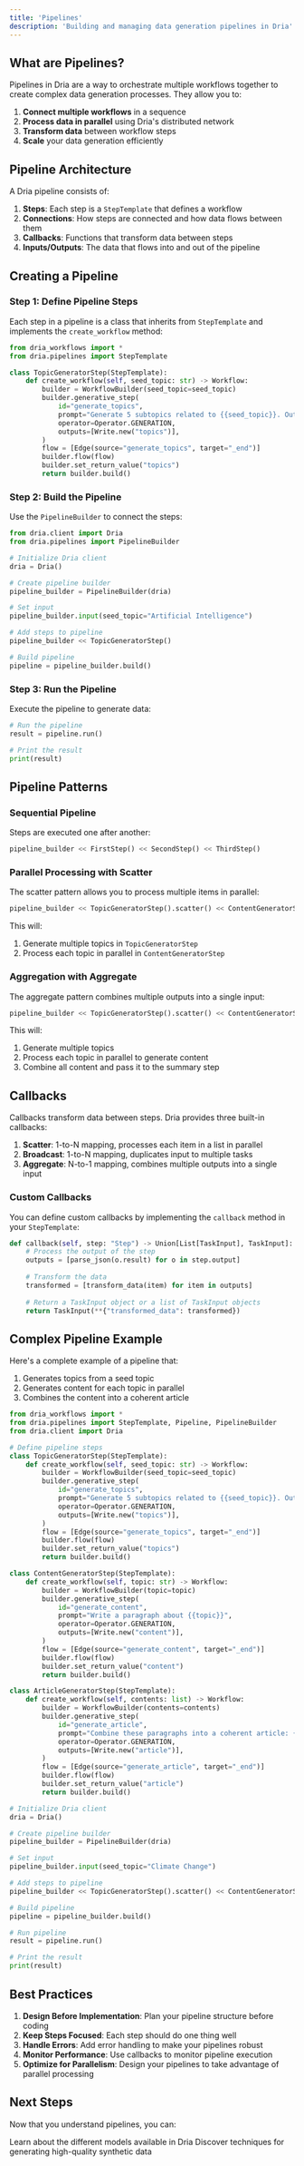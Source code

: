 ```yaml
---
title: 'Pipelines'
description: 'Building and managing data generation pipelines in Dria'
---
```


## What are Pipelines?

Pipelines in Dria are a way to orchestrate multiple workflows together to create complex data generation processes. They allow you to:

1. **Connect multiple workflows** in a sequence
2. **Process data in parallel** using Dria's distributed network
3. **Transform data** between workflow steps
4. **Scale** your data generation efficiently

## Pipeline Architecture

A Dria pipeline consists of:

1. **Steps**: Each step is a `StepTemplate` that defines a workflow
2. **Connections**: How steps are connected and how data flows between them
3. **Callbacks**: Functions that transform data between steps
4. **Inputs/Outputs**: The data that flows into and out of the pipeline

## Creating a Pipeline

### Step 1: Define Pipeline Steps

Each step in a pipeline is a class that inherits from `StepTemplate` and implements the `create_workflow` method:

```python
from dria_workflows import *
from dria.pipelines import StepTemplate

class TopicGeneratorStep(StepTemplate):
    def create_workflow(self, seed_topic: str) -> Workflow:
        builder = WorkflowBuilder(seed_topic=seed_topic)
        builder.generative_step(
            id="generate_topics",
            prompt="Generate 5 subtopics related to {{seed_topic}}. Output as a Python list.",
            operator=Operator.GENERATION,
            outputs=[Write.new("topics")],
        )
        flow = [Edge(source="generate_topics", target="_end")]
        builder.flow(flow)
        builder.set_return_value("topics")
        return builder.build()
```

### Step 2: Build the Pipeline

Use the `PipelineBuilder` to connect the steps:

```python
from dria.client import Dria
from dria.pipelines import PipelineBuilder

# Initialize Dria client
dria = Dria()

# Create pipeline builder
pipeline_builder = PipelineBuilder(dria)

# Set input
pipeline_builder.input(seed_topic="Artificial Intelligence")

# Add steps to pipeline
pipeline_builder << TopicGeneratorStep()

# Build pipeline
pipeline = pipeline_builder.build()
```

### Step 3: Run the Pipeline

Execute the pipeline to generate data:

```python
# Run the pipeline
result = pipeline.run()

# Print the result
print(result)
```

## Pipeline Patterns

### Sequential Pipeline

Steps are executed one after another:

```python
pipeline_builder << FirstStep() << SecondStep() << ThirdStep()
```

### Parallel Processing with Scatter

The scatter pattern allows you to process multiple items in parallel:

```python
pipeline_builder << TopicGeneratorStep().scatter() << ContentGeneratorStep()
```

This will:
1. Generate multiple topics in `TopicGeneratorStep`
2. Process each topic in parallel in `ContentGeneratorStep`

### Aggregation with Aggregate

The aggregate pattern combines multiple outputs into a single input:

```python
pipeline_builder << TopicGeneratorStep().scatter() << ContentGeneratorStep().aggregate() << SummaryStep()
```

This will:
1. Generate multiple topics
2. Process each topic in parallel to generate content
3. Combine all content and pass it to the summary step

## Callbacks

Callbacks transform data between steps. Dria provides three built-in callbacks:

1. **Scatter**: 1-to-N mapping, processes each item in a list in parallel
2. **Broadcast**: 1-to-N mapping, duplicates input to multiple tasks
3. **Aggregate**: N-to-1 mapping, combines multiple outputs into a single input

### Custom Callbacks

You can define custom callbacks by implementing the `callback` method in your `StepTemplate`:

```python
def callback(self, step: "Step") -> Union[List[TaskInput], TaskInput]:
    # Process the output of the step
    outputs = [parse_json(o.result) for o in step.output]
    
    # Transform the data
    transformed = [transform_data(item) for item in outputs]
    
    # Return a TaskInput object or a list of TaskInput objects
    return TaskInput(**{"transformed_data": transformed})
```

## Complex Pipeline Example

Here's a complete example of a pipeline that:
1. Generates topics from a seed topic
2. Generates content for each topic in parallel
3. Combines the content into a coherent article

```python
from dria_workflows import *
from dria.pipelines import StepTemplate, Pipeline, PipelineBuilder
from dria.client import Dria

# Define pipeline steps
class TopicGeneratorStep(StepTemplate):
    def create_workflow(self, seed_topic: str) -> Workflow:
        builder = WorkflowBuilder(seed_topic=seed_topic)
        builder.generative_step(
            id="generate_topics",
            prompt="Generate 5 subtopics related to {{seed_topic}}. Output as a Python list.",
            operator=Operator.GENERATION,
            outputs=[Write.new("topics")],
        )
        flow = [Edge(source="generate_topics", target="_end")]
        builder.flow(flow)
        builder.set_return_value("topics")
        return builder.build()

class ContentGeneratorStep(StepTemplate):
    def create_workflow(self, topic: str) -> Workflow:
        builder = WorkflowBuilder(topic=topic)
        builder.generative_step(
            id="generate_content",
            prompt="Write a paragraph about {{topic}}",
            operator=Operator.GENERATION,
            outputs=[Write.new("content")],
        )
        flow = [Edge(source="generate_content", target="_end")]
        builder.flow(flow)
        builder.set_return_value("content")
        return builder.build()

class ArticleGeneratorStep(StepTemplate):
    def create_workflow(self, contents: list) -> Workflow:
        builder = WorkflowBuilder(contents=contents)
        builder.generative_step(
            id="generate_article",
            prompt="Combine these paragraphs into a coherent article: {{contents}}",
            operator=Operator.GENERATION,
            outputs=[Write.new("article")],
        )
        flow = [Edge(source="generate_article", target="_end")]
        builder.flow(flow)
        builder.set_return_value("article")
        return builder.build()

# Initialize Dria client
dria = Dria()

# Create pipeline builder
pipeline_builder = PipelineBuilder(dria)

# Set input
pipeline_builder.input(seed_topic="Climate Change")

# Add steps to pipeline
pipeline_builder << TopicGeneratorStep().scatter() << ContentGeneratorStep().aggregate() << ArticleGeneratorStep()

# Build pipeline
pipeline = pipeline_builder.build()

# Run pipeline
result = pipeline.run()

# Print the result
print(result)
```

## Best Practices

1. **Design Before Implementation**: Plan your pipeline structure before coding
2. **Keep Steps Focused**: Each step should do one thing well
3. **Handle Errors**: Add error handling to make your pipelines robust
4. **Monitor Performance**: Use callbacks to monitor pipeline execution
5. **Optimize for Parallelism**: Design your pipelines to take advantage of parallel processing

## Next Steps

Now that you understand pipelines, you can:

<CardGroup cols={2}>
  <Card
    title="Explore Models"
    icon="robot"
    href="/essentials/models"
  >
    Learn about the different models available in Dria
  </Card>
  <Card
    title="Data Generation"
    icon="database"
    href="/essentials/data-generation"
  >
    Discover techniques for generating high-quality synthetic data
  </Card>
</CardGroup> 